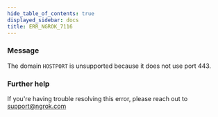 ```yaml
---
hide_table_of_contents: true
displayed_sidebar: docs
title: ERR_NGROK_7116
---
```


### Message

The domain `HOSTPORT` is unsupported because it does not use port 443.

### Further help

If you're having trouble resolving this error, please reach out to [support@ngrok.com](mailto:support@ngrok.com?subject=Help%20with%20ERR_NGROK_7116)
